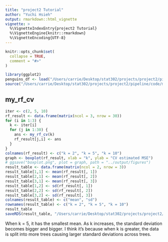 ```yaml
---
title: "project2 Tutorial"
author: "Yuchi Hsieh"
output: rmarkdown::html_vignette
vignette: >
  %\VignetteIndexEntry{project2 Tutorial}
  %\VignetteEngine{knitr::rmarkdown}
  %\VignetteEncoding{UTF-8}
---
```


```r
knitr::opts_chunk$set(
  collapse = TRUE,
  comment = "#>"
)
```


```r
library(ggplot2)
penguins_df <- load("/Users/carrie/Desktop/stat302/projects/project2/pipeline/data/my_penguins.rda")
source("/Users/carrie/Desktop/stat302/projects/project2/pipeline/code/my_rf_cv.R")
```

## my_rf_cv

```r
iter <- c(2, 5, 10)
rf_result <- data.frame(matrix(ncol = 3, nrow = 30))
for (i in 1:3) {
  k <- iter[i]
  for (j in 1:30) {
    ans <- my_rf_cv(k)
    rf_result[j,i] <- ans
  }
}
colnames(rf_result) <- c("k = 2", "k = 5", "k = 10")
graph <- boxplot(rf_result, xlab = "k", ylab = "CV estimated MSE")
# ggsave("boxplot.png", plot = graph, path = "../output/figures")
result_table <- data.frame(matrix(ncol = 2, nrow = 3))
result_table[1,1] <- mean(rf_result[, 1])
result_table[2,1] <- mean(rf_result[, 2])
result_table[3,1] <- mean(rf_result[, 3])
result_table[1,2] <- sd(rf_result[, 1])
result_table[2,2] <- sd(rf_result[, 2])
result_table[3,2] <- sd(rf_result[, 3])
colnames(result_table) <- c("mean", "sd")
rownames(result_table) <- c("k = 2", "k = 5", "k = 10")
result_table
saveRDS(result_table, "/Users/carrie/Desktop/stat302/projects/project2/pipeline/output/results")
```

When k = 5, it has the smallest mean. As k increases, the standard deviation becomes bigger and bigger. I think it's because when k is greater, the data is split into more trees causing larger standard deviations across trees.





